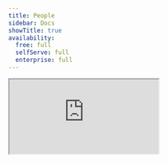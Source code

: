 ```yaml
---
title: People
sidebar: Docs
showTitle: true
availability:
  free: full
  selfServe: full
  enterprise: full
---
```



<iframe
    src="https://www.youtube-nocookie.com/embed/2jQco8hEvTI?start=295"
    className="rounded shadow-xl"
/>

Clicking on [People](https://us.posthog.com/persons) in the left-hand navigation opens a list containing all users, which you can then search.

All users have a alphanumeric ID. [Identified users](/docs/product-analytics/identify) have a distinct ID, normally `email`.

PostHog tracks user behavior, whether or not the user is logged in and identifiable.

## Person profiles

Clicking on a user opens their profile and shows all their properties.

<ProductScreenshot
    imageLight={personProfileLight}
    imageDark = {personProfileDark}
    alt="Person profile" 
    classes="rounded"
/>

- **Events** shows all the events a user has triggered, which you can search and filter to find specific events.

- **Recordings** shows all session replays a user has generated. Note this is subject to the retention policy of your plan, so users who haven't been active recently may have none.

- **Cohorts** shows all the cohorts a user belongs to.

- **Related groups:** shows groups (e.g. organizations, projects, and instances) a user belongs to.

- **Feature flags:** shows all feature flags that are enabled for a user.

- **History:** shows any manual changes that have been made to the user's profile.

## Deleting person data

- Select 'Persons' from the left-hand menu
- Search for the person via their unique ID. For example, their email
- Click on the person's ID
- Click 'Delete person' to remove them and all their associated data from the PostHog instance. You will be prompted to confirm this action.

## Deleting person data with the API

You can also delete persons data via the API. See the [Data Deletion docs](/docs/privacy/data-deletion) for more information.

## Events with person processing

Events with person processing create or update an associated person profile (see above). This allows for the following features:

- Person profiles
- Filtering on person properties
- Merging identities across distinct_ids (ie merging anonymous users with your logged in user)
- Cohort creation
- Feature flag targeting on properties
- Tracking initial UTM tags and referrers across anonymous and identified users

However, there are many usecases that don't require this person processing. Because events that don't do person processing are cheaper for us to ingest, the pricing for these events is lower.

Some examples of usecases that often don't require person profiles
- Tracking a marketing website
- B2C apps where users don't sign up or log in
- High volume API server events

> For backward compatibility reasons, and to make sure we don't drop person information accidentally, processing events with persons is the default for configs without any option set. 

### PostHog-js

You can control whether events from PostHog-js have person processing enabled with the `process_persons` config setting. There are three options:

- `process_persons: 'always'` _(default)_ - we will process persons data for all events
- `process_persons: 'never'` - we won't process persons for any event. This means that anonymous users will not be merged once they sign up or login, so you lose the ability to create funnels that track users from anonyomous to identified. All events (including `$identify`) will be sent with `$process_persons: False`.
- `process_persons: 'identified_only'` - we will only process persons when you call `posthog.identify([distinct_id])`. Anonymous users won't get person profiles.

An example configuration would be

```js-web
import posthog from 'posthog-js'
posthog.init(
    '<ph_project_api_key>',
    {
        api_host: '<ph_instance_address>',
        process_persons: 'identified_only'
    }
)
```


### Other SDKs

When sending events from other SDKs, you can pass a `$process_persons` property. There are two options:

- `$process_persons: 'always'` _(default)_ - we will process persons data for this event
- `$process_persons: 'never'` - we won't process persons data for this event

An example for our node library would be:

```js
client.capture({
    distinctId: 'distinct_id_of_the_user',
    event: 'api track event',
    properties: {
        $process_persons: 'never'
    },
})
```


